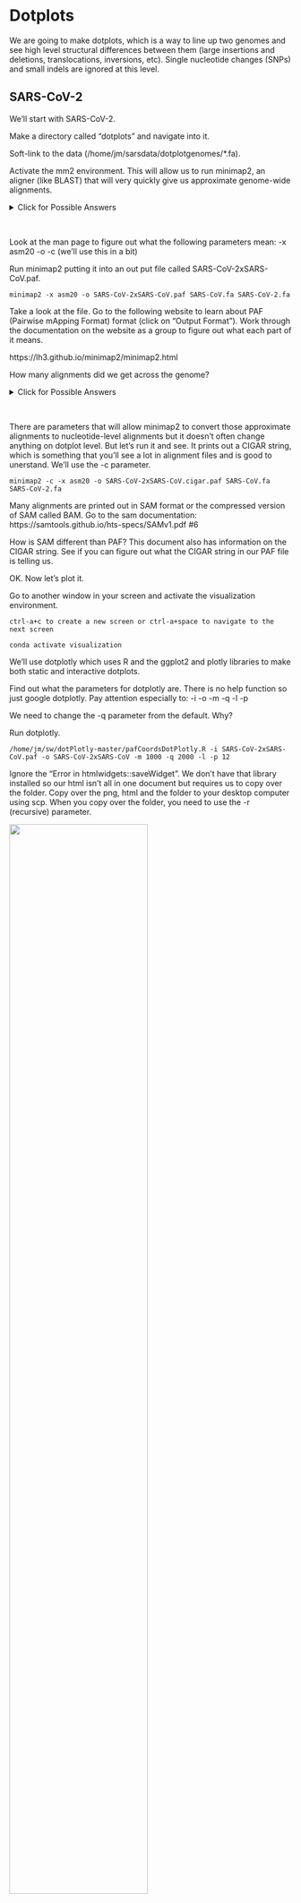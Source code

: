 <!-- No alignments between SARS-CoV-2 and MERS-CoV as asm20. -->
<!-- Get an explanation of what various SVs look like in dotplots. -->
<!-- Move data from sarsdata to nise-data. -->

# Dotplots

We are going to make dotplots, which is a way to line up two genomes and see high level structural differences between them (large insertions and deletions, translocations, inversions, etc). Single nucleotide changes (SNPs) and small indels are ignored at this level.

## SARS-CoV-2

We'll start with SARS-CoV-2.

Make a directory called "dotplots" and navigate into it.

Soft-link to the data (/home/jm/sarsdata/dotplotgenomes/*.fa).

Activate the mm2 environment. This will allow us to run minimap2, an aligner (like BLAST) that will very quickly give us approximate genome-wide alignments.

<details>
  <summary>Click for Possible Answers</summary>
  ```
mkdir ~/dotplots

cd dotplots

ln -s /home/jm/sarsdata/dotplotgenomes/*.fa .

conda activate mm2
```
</details>
\


Look at the man page to figure out what the following parameters mean:
-x asm20
-o
-c (we'll use this in a bit)


Run minimap2 putting it into an out put file called SARS-CoV-2xSARS-CoV.paf.

```
minimap2 -x asm20 -o SARS-CoV-2xSARS-CoV.paf SARS-CoV.fa SARS-CoV-2.fa
```

Take a look at the file. Go to the following website to learn about PAF (Pairwise mApping Format) format (click on "Output Format"). Work through the documentation on the website as a group to figure out what each part of it means.

https://lh3.github.io/minimap2/minimap2.html

How many alignments did we get across the genome?

<details>
  <summary>Click for Possible Answers</summary>
  ```
Only 1.

It's easy to open the file and count the 1 alignment but if we had a lot of alignments, we would want a better way to do that:

wc -l SARS-CoV-2xSARS-CoV.paf
```
</details>
\

There are parameters that will allow minimap2 to convert those approximate alignments to nucleotide-level alignments but it doesn't often change anything on dotplot level. But let's run it and see. It prints out a CIGAR string, which is something that you'll see a lot in alignment files and is good to unerstand. We'll use the -c parameter.

```
minimap2 -c -x asm20 -o SARS-CoV-2xSARS-CoV.cigar.paf SARS-CoV.fa SARS-CoV-2.fa
```

Many alignments are printed out in SAM format or the compressed version of SAM called BAM. Go to the sam documentation:
https://samtools.github.io/hts-specs/SAMv1.pdf #6

How is SAM different than PAF? This document also has information on the CIGAR string. See if you can figure out what the CIGAR string in our PAF file is telling us.


OK. Now let's plot it.

Go to another window in your screen and activate the visualization environment.

```
ctrl-a+c to create a new screen or ctrl-a+space to navigate to the next screen

conda activate visualization
```

We'll use dotplotly which uses R and the ggplot2 and plotly libraries to make both static and interactive dotplots.

Find out what the parameters for dotplotly are. There is no help function so just google dotplotly. Pay attention especially to:
-i
-o
-m
-q
-l
-p


We need to change the -q parameter from the default. Why?

Run dotplotly.

```
/home/jm/sw/dotPlotly-master/pafCoordsDotPlotly.R -i SARS-CoV-2xSARS-CoV.paf -o SARS-CoV-2xSARS-CoV -m 1000 -q 2000 -l -p 12
```

Ignore the "Error in htmlwidgets::saveWidget". We don't have that library installed so our html isn't all in one document but requires us to copy over the folder. Copy over the png, html and the folder to your desktop computer using scp. When you copy over the folder, you need to use the -r (recursive) parameter.

![](./Figures/SARS-CoV-2xSARS-CoV.png){width=70%}

Open the PNG file. The single diagonal line means that they line up across there genomes (expect a bit at the beginning in the bottom left). At a high level structural view, SARs-CoV (the original SARS) and SARs-CoV-2 are very similar.

Now open the HTML file (make sure the folder is in the same directory). Play around with the controls on the top right and figure out what they do. Did you find how to activate the labels upon hovering?

Now run it on the PAF file with the CIGAR string and see if you get anything different.

<details>
```
/home/jm/sw/dotPlotly-master/pafCoordsDotPlotly.R -i SARS-CoV-2xSARS-CoV.cigar.paf -o SARS-CoV-2xSARS-CoV.cigar -m 1000 -q 2000 -l -p 12
```
</details>
\

How many alignments did it filter out?

<details>
It filtered out 1 alignment to keep 3 of the 4 alignments
</details>
\

The filtered alignment was probably too short. How long are each of the alignments?

Hint: You can use the start and end of the alignments in the query that are in columns 3 and 4. Use awk and subtract those columns.

<details>
awk '{print $4-$3+1}' SARS-CoV-2xSARS-CoV.cigar.paf

Alignment lengths:
11596
1639
3940
832
</details>
\

Since we set the minimum query length at 1000 (-m 1000), the shortest alignment got filtered out).

Rerun the dotplot to keep that alignment.

<details>
```
/home/jm/sw/dotPlotly-master/pafCoordsDotPlotly.R -i SARS-CoV-2xSARS-CoV.cigar.paf -o SARS-CoV-2xSARS-CoV.cigar -m 800 -q 2000 -l -p 12
```
</details>
\

Download your files and take a look at the plot.

![](./Figures/SARS-CoV-2xSARS-CoV.cigar.png){width=45%}

That is probably a more realistic representation of the relationship between the SARS-CoV-2 and SARS-CoV genomes.


## Yersinia

Let's look at Yersinia. We'll compare Yersinia pestis to Yesinia enterocolitica. They are both pathogens. Look up what diseases/symptoms both of them cause.

How many sequences do each have? You linked to the files earlier. Do an "ls" to figure out the file names.

<details>
  <summary>Click for Possible Answers</summary>
  ```
grep -c '>' Y*.fa
```
</details>
\

Plasmids often have virulence factors on them (the genes that make them pathogenic). Plasmids can be passed between bacteria of different species and so are often less related than the genomic chromosome is. In this case the genomic chromosome is circular.

Here are the lengths of each oof the chromosomes.

Y. enterocolitica
chr	4540172 \
plasmid1	5350 \
plasmid2	3300

Y. pestis
chr 4553770 \
plasmid1	96210 \
plasmid2	8431

Go back to your screen window with the mm2 environment.

Run minimap2 using nucleotide-level alignment to produce CIGAR strings.

```
minimap2 -c -x asm20 -o YexYp.cigar.paf Ypestis.fa Yenterocolitica.fa
```

Run dotplotly with a minimum alignment length of 1000

```
/home/jm/sw/dotPlotly-master/pafCoordsDotPlotly.R -i YexYp.cigar.paf -o YexYp -m 1000 -q 2000 -l -p 12
```

How many alignments did it filter out?

<details>
It filtered out 46 alignment to keep 428 of the 474 alignments
</details>
\

Go ahead and download it and take a look.

This is much more rearranged than the SARS plots. See if you can see any patterns. Do the 2 genomes share any sequence in common? What about the ordering? Is anything inverted between the two genomes? Is anything duplicated? What can you tell about the plasmids?

![](./Figures/YexYp.png){width=45%}

